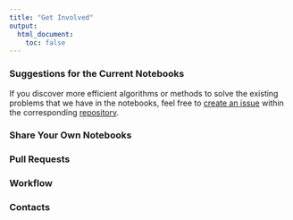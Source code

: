 ```yaml
---
title: "Get Involved"
output:
  html_document:
    toc: false
---
```


### Suggestions for the Current Notebooks

If you discover more efficient algorithms or methods to solve the existing problems that we have in the notebooks, feel free to [create an issue](https://docs.github.com/en/github/managing-your-work-on-github/creating-an-issue) within the corresponding [repository](https://github.com/Master-of-Business-Analytics).

### Share Your Own Notebooks

### Pull Requests

### Workflow

### Contacts




